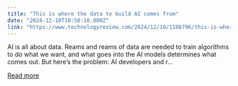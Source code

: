 ```yaml
---
title: "This is where the data to build AI comes from"
date: "2024-12-18T10:50:10.000Z"
link: "https://www.technologyreview.com/2024/12/18/1108796/this-is-where-the-data-to-build-ai-comes-from/"
---
```


AI is all about data. Reams and reams of data are needed to train algorithms to do what we want, and what goes into the AI models determines what comes out. But here’s the problem: AI developers and r...

[Read more](https://www.technologyreview.com/2024/12/18/1108796/this-is-where-the-data-to-build-ai-comes-from/)
